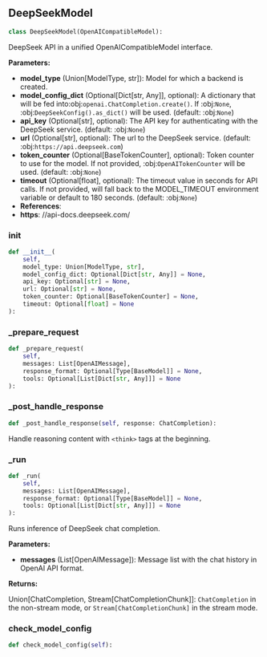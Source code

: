 <a id="camel.models.deepseek_model"></a>

<a id="camel.models.deepseek_model.DeepSeekModel"></a>

## DeepSeekModel

```python
class DeepSeekModel(OpenAICompatibleModel):
```

DeepSeek API in a unified OpenAICompatibleModel interface.

**Parameters:**

- **model_type** (Union[ModelType, str]): Model for which a backend is created.
- **model_config_dict** (Optional[Dict[str, Any]], optional): A dictionary that will be fed into:obj:`openai.ChatCompletion.create()`. If :obj:`None`, :obj:`DeepSeekConfig().as_dict()` will be used. (default: :obj:`None`)
- **api_key** (Optional[str], optional): The API key for authenticating with the DeepSeek service. (default: :obj:`None`)
- **url** (Optional[str], optional): The url to the DeepSeek service. (default: :obj:`https://api.deepseek.com`)
- **token_counter** (Optional[BaseTokenCounter], optional): Token counter to use for the model. If not provided, :obj:`OpenAITokenCounter` will be used. (default: :obj:`None`)
- **timeout** (Optional[float], optional): The timeout value in seconds for API calls. If not provided, will fall back to the MODEL_TIMEOUT environment variable or default to 180 seconds. (default: :obj:`None`)
- **References**: 
- **https**: //api-docs.deepseek.com/

<a id="camel.models.deepseek_model.DeepSeekModel.__init__"></a>

### __init__

```python
def __init__(
    self,
    model_type: Union[ModelType, str],
    model_config_dict: Optional[Dict[str, Any]] = None,
    api_key: Optional[str] = None,
    url: Optional[str] = None,
    token_counter: Optional[BaseTokenCounter] = None,
    timeout: Optional[float] = None
):
```

<a id="camel.models.deepseek_model.DeepSeekModel._prepare_request"></a>

### _prepare_request

```python
def _prepare_request(
    self,
    messages: List[OpenAIMessage],
    response_format: Optional[Type[BaseModel]] = None,
    tools: Optional[List[Dict[str, Any]]] = None
):
```

<a id="camel.models.deepseek_model.DeepSeekModel._post_handle_response"></a>

### _post_handle_response

```python
def _post_handle_response(self, response: ChatCompletion):
```

Handle reasoning content with `<think>` tags at the beginning.

<a id="camel.models.deepseek_model.DeepSeekModel._run"></a>

### _run

```python
def _run(
    self,
    messages: List[OpenAIMessage],
    response_format: Optional[Type[BaseModel]] = None,
    tools: Optional[List[Dict[str, Any]]] = None
):
```

Runs inference of DeepSeek chat completion.

**Parameters:**

- **messages** (List[OpenAIMessage]): Message list with the chat history in OpenAI API format.

**Returns:**

  Union[ChatCompletion, Stream[ChatCompletionChunk]]:
`ChatCompletion` in the non-stream mode, or
`Stream[ChatCompletionChunk]` in the stream mode.

<a id="camel.models.deepseek_model.DeepSeekModel.check_model_config"></a>

### check_model_config

```python
def check_model_config(self):
```
